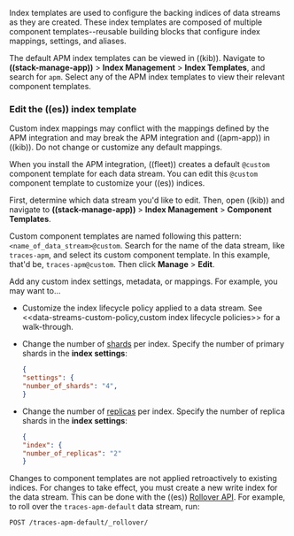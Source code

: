 


Index templates are used to configure the backing indices of data streams as they are created.
These index templates are composed of multiple component templates--reusable building blocks
that configure index mappings, settings, and aliases.

The default APM index templates can be viewed in ((kib)).
Navigate to **((stack-manage-app))** > **Index Management** > **Index Templates**, and search for `apm`.
Select any of the APM index templates to view their relevant component templates.

<div id="index-template-view{append_legacy}"></div>

### Edit the ((es)) index template

<DocCallOut title="Warning" color="warning">
Custom index mappings may conflict with the mappings defined by the APM integration
and may break the APM integration and ((apm-app)) in ((kib)).
Do not change or customize any default mappings.
</DocCallOut>

When you install the APM integration, ((fleet)) creates a default `@custom` component template for each data stream.
You can edit this `@custom` component template to customize your ((es)) indices.

First, determine which <DocLink id="serverlessObservabilityApmDataStreams">data stream</DocLink> you'd like to edit.
Then, open ((kib)) and navigate to **((stack-manage-app))** > **Index Management** > **Component Templates**.

Custom component templates are named following this pattern: `<name_of_data_stream>@custom`.
Search for the name of the data stream, like `traces-apm`, and select its custom component template.
In this example, that'd be, `traces-apm@custom`.
Then click **Manage** > **Edit**.

Add any custom index settings, metadata, or mappings.
For example, you may want to...

* Customize the index lifecycle policy applied to a data stream.
    See \<\<data-streams-custom-policy,custom index lifecycle policies>> for a walk-through.

* Change the number of [shards](((ref))/scalability.html) per index.
    Specify the number of primary shards in the **index settings**:

    ```json
    {
    "settings": {
    "number_of_shards": "4",
    }

    ```

* Change the number of [replicas](((ref))/docs-replication.html) per index.
    Specify the number of replica shards in the **index settings**:

    ```json
    {
    "index": {
    "number_of_replicas": "2"
    }

    ```

Changes to component templates are not applied retroactively to existing indices.
For changes to take effect, you must create a new write index for the data stream.
This can be done with the ((es)) [Rollover API](((ref))/indices-rollover-index.html).
For example, to roll over the `traces-apm-default` data stream, run:

```console
POST /traces-apm-default/_rollover/
```
